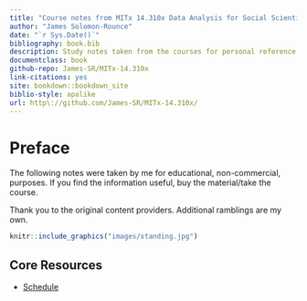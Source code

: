 ```yaml
--- 
title: "Course notes from MITx 14.310x Data Analysis for Social Scientists (EdX)"
author: "James Solomon-Rounce"
date: "`r Sys.Date()`"
bibliography: book.bib
description: Study notes taken from the courses for personal reference.
documentclass: book
github-repo: James-SR/MITx-14.310x
link-citations: yes
site: bookdown::bookdown_site
biblio-style: apalike
url: http\://github.com/James-SR/MITx-14.310x/
---
```


# Preface {-}

The following notes were taken by me for educational, non-commercial, purposes. If you find the information useful, buy the material/take the course.

Thank you to the original content providers.  Additional ramblings are my own.  

```r
knitr::include_graphics("images/standing.jpg")
```

## Core Resources

* [Schedule](\files\14.310x_3T2018_Schedule.pdf)